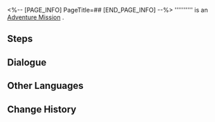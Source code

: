 <%-- [PAGE_INFO]
PageTitle=##
[END_PAGE_INFO] --%>
{{Stub|Dialogue.}}
{{Mission Infobox
|id            = 8001261
|title         = 
|image         = <!--Mission .png-->
|type          = Adventure
|event_name    = 
|chapter       = 
|requirements  = [[Adventure Mission]] ''[[Opportunity Makes the Thief (Part 1)]]'' completed
|summary       = <!--official mission summary from Fate's Atlas-->
|characters    = Trailblazer
|startLocation = [[<!--starting world-->]] - [[<!--starting area-->]]
|world         = <!--starting world-->
|area          = <!--starting area-->
|prev          = Opportunity Makes the Thief (Part 1)
|next          = 
|rewards       = 
}}
'''''''''' is an [[Adventure Mission]]<!--in [world]-->.

==Steps==


<!--
==Gameplay Notes==

--><!--
==Trial Character==

-->
==Dialogue==
{{Stub Dialogue}}
{{Dialogue Start}}
:{{tx}}
{{Dialogue End}}

==Other Languages==
{{Other Languages
|en   = 
|zhs  = 
|zht  = 
|ja   = 
|ko   = 
|es   = 
|fr   = 
|ru   = 
|th   = 
|vi   = 
|de   = 
|id   = 
|pt   = 
}}

==Change History==
{{Change History|1.1}}
